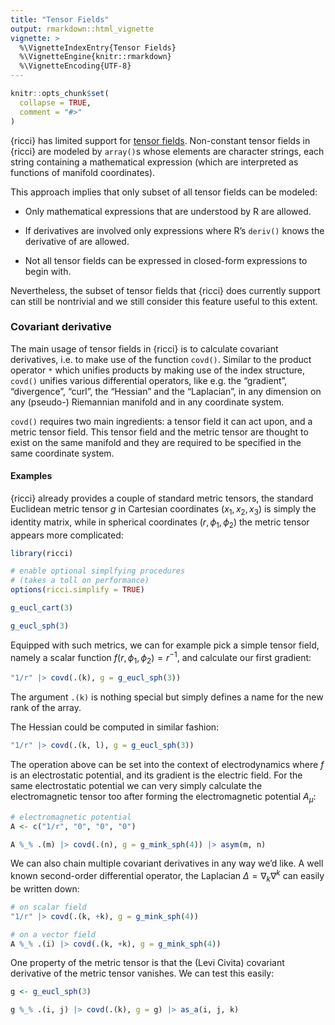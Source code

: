 ```yaml
---
title: "Tensor Fields"
output: rmarkdown::html_vignette
vignette: >
  %\VignetteIndexEntry{Tensor Fields}
  %\VignetteEngine{knitr::rmarkdown}
  %\VignetteEncoding{UTF-8}
---
```


```r
knitr::opts_chunk$set(
  collapse = TRUE,
  comment = "#>"
)
```

{ricci} has limited support for [tensor fields](https://en.wikipedia.org/wiki/Tensor_field). Non-constant tensor fields in {ricci} are modeled by `array()`s whose elements are character strings, each string containing a mathematical expression (which are interpreted as functions of manifold coordinates).

This approach implies that only subset of all tensor fields can be modeled:

-   Only mathematical expressions that are understood by R are allowed.

-   If derivatives are involved only expressions where R's `deriv()` knows the derivative of are allowed.

-   Not all tensor fields can be expressed in closed-form expressions to begin with.

Nevertheless, the subset of tensor fields that {ricci} does currently support can still be nontrivial and we still consider this feature useful to this extent.

### Covariant derivative

The main usage of tensor fields in {ricci} is to calculate covariant derivatives, i.e. to make use of the function `covd()`. Similar to the product operator `*` which unifies products by making use of the index structure, `covd()` unifies various differential operators, like e.g. the "gradient", "divergence", "curl", the "Hessian" and the "Laplacian", in any dimension on any (pseudo-) Riemannian manifold and in any coordinate system.

`covd()` requires two main ingredients: a tensor field it can act upon, and a metric tensor field. This tensor field and the metric tensor are thought to exist on the same manifold and they are required to be specified in the same coordinate system.

#### Examples

{ricci} already provides a couple of standard metric tensors, the standard Euclidean metric tensor $g$ in Cartesian coordinates $(x_1,x_2,x_3)$ is simply the identity matrix, while in spherical coordinates $(r, \phi_1, \phi_2)$ the metric tensor appears more complicated:

```r
library(ricci)

# enable optional simplfying procedures
# (takes a toll on performance)
options(ricci.simplify = TRUE)

g_eucl_cart(3)

g_eucl_sph(3)
```

Equipped with such metrics, we can for example pick a simple tensor field, namely a scalar function $f(r, \phi_1, \phi_2) = r^{-1}$, and calculate our first gradient:

```r
"1/r" |> covd(.(k), g = g_eucl_sph(3))
```

The argument `.(k)` is nothing special but simply defines a name for the new rank of the array.

The Hessian could be computed in similar fashion:

```r
"1/r" |> covd(.(k, l), g = g_eucl_sph(3))
```

The operation above can be set into the context of electrodynamics where $f$ is an electrostatic potential, and its gradient is the electric field. For the same electrostatic potential we can very simply calculate the electromagnetic tensor too after forming the electromagnetic potential $A_\mu$:

```r
# electromagnetic potential
A <- c("1/r", "0", "0", "0")

A %_% .(m) |> covd(.(n), g = g_mink_sph(4)) |> asym(m, n)
```

We can also chain multiple covariant derivatives in any way we'd like. A well known second-order differential operator, the Laplacian $\Delta = \nabla_k \nabla^k$ can easily be written down:

```r
# on scalar field
"1/r" |> covd(.(k, +k), g = g_mink_sph(4))

# on a vector field
A %_% .(i) |> covd(.(k, +k), g = g_mink_sph(4))

```

One property of the metric tensor is that the (Levi Civita) covariant derivative of the metric tensor vanishes. We can test this easily:

```r
g <- g_eucl_sph(3)

g %_% .(i, j) |> covd(.(k), g = g) |> as_a(i, j, k)
```

